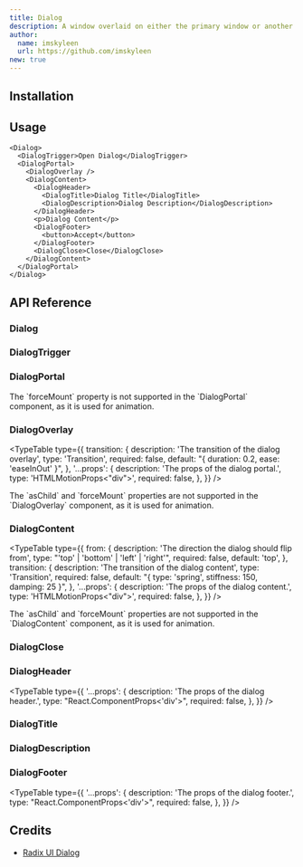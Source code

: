 ```yaml
---
title: Dialog
description: A window overlaid on either the primary window or another dialog window, rendering the content underneath inert.
author:
  name: imskyleen
  url: https://github.com/imskyleen
new: true
---
```


<ComponentPreview name="demo-primitives-radix-dialog" />

## Installation

<ComponentInstallation name="primitives-radix-dialog" />

## Usage

```tsx
<Dialog>
  <DialogTrigger>Open Dialog</DialogTrigger>
  <DialogPortal>
    <DialogOverlay />
    <DialogContent>
      <DialogHeader>
        <DialogTitle>Dialog Title</DialogTitle>
        <DialogDescription>Dialog Description</DialogDescription>
      </DialogHeader>
      <p>Dialog Content</p>
      <DialogFooter>
        <button>Accept</button>
      </DialogFooter>
      <DialogClose>Close</DialogClose>
    </DialogContent>
  </DialogPortal>
</Dialog>
```

## API Reference

### Dialog

<ExternalLink
  href="https://www.radix-ui.com/primitives/docs/components/dialog#root"
  text="Radix UI API Reference - Dialog.Root"
/>

### DialogTrigger

<ExternalLink
  href="https://www.radix-ui.com/primitives/docs/components/dialog#trigger"
  text="Radix UI API Reference - Dialog.Trigger"
/>

### DialogPortal

<ExternalLink
  href="https://www.radix-ui.com/primitives/docs/components/dialog#portal"
  text="Radix UI API Reference - Dialog.Portal"
/>

<Callout type="info">
  The `forceMount` property is not supported in the `DialogPortal` component, as
  it is used for animation.
</Callout>

### DialogOverlay

<ExternalLink
  href="https://www.radix-ui.com/primitives/docs/components/dialog#overlay"
  text="Radix UI API Reference - Dialog.Overlay"
/>

<TypeTable
  type={{
    transition: {
      description: 'The transition of the dialog overlay',
      type: 'Transition',
      required: false,
      default: "{ duration: 0.2, ease: 'easeInOut' }",
    },
    '...props': {
      description: 'The props of the dialog portal.',
      type: 'HTMLMotionProps<"div">',
      required: false,
    },
  }}
/>

<Callout type="info">
  The `asChild` and `forceMount` properties are not supported in the
  `DialogOverlay` component, as it is used for animation.
</Callout>

### DialogContent

<ExternalLink
  href="https://www.radix-ui.com/primitives/docs/components/dialog#content"
  text="Radix UI API Reference - Dialog.Content"
/>

<TypeTable
  type={{
    from: {
      description: 'The direction the dialog should flip from',
      type: "'top' | 'bottom' | 'left' | 'right'",
      required: false,
      default: 'top',
    },
    transition: {
      description: 'The transition of the dialog content',
      type: 'Transition',
      required: false,
      default: "{ type: 'spring', stiffness: 150, damping: 25 }",
    },
    '...props': {
      description: 'The props of the dialog content.',
      type: 'HTMLMotionProps<"div">',
      required: false,
    },
  }}
/>

<Callout type="info">
  The `asChild` and `forceMount` properties are not supported in the
  `DialogContent` component, as it is used for animation.
</Callout>

### DialogClose

<ExternalLink
  href="https://www.radix-ui.com/primitives/docs/components/dialog#close"
  text="Radix UI API Reference - Dialog.Close"
/>

### DialogHeader

<TypeTable
  type={{
    '...props': {
      description: 'The props of the dialog header.',
      type: "React.ComponentProps<'div'>",
      required: false,
    },
  }}
/>

### DialogTitle

<ExternalLink
  href="https://www.radix-ui.com/primitives/docs/components/dialog#title"
  text="Radix UI API Reference - Dialog.Title"
/>

### DialogDescription

<ExternalLink
  href="https://www.radix-ui.com/primitives/docs/components/dialog#description"
  text="Radix UI API Reference - Dialog.Description"
/>

### DialogFooter

<TypeTable
  type={{
    '...props': {
      description: 'The props of the dialog footer.',
      type: "React.ComponentProps<'div'>",
      required: false,
    },
  }}
/>

## Credits

- [Radix UI Dialog](https://www.radix-ui.com/primitives/docs/components/dialog)
